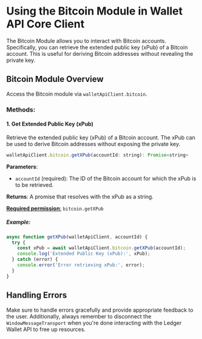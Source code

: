 # Using the Bitcoin Module in Wallet API Core Client

The Bitcoin Module allows you to interact with Bitcoin accounts. Specifically, you can retrieve the extended public key (xPub) of a Bitcoin account. This is useful for deriving Bitcoin addresses without revealing the private key.

## Bitcoin Module Overview

Access the Bitcoin module via `walletApiClient.bitcoin`.

### Methods:

#### 1. Get Extended Public Key (xPub)

Retrieve the extended public key (xPub) of a Bitcoin account. The xPub can be used to derive Bitcoin addresses without exposing the private key.

```javascript
walletApiClient.bitcoin.getXPub(accountId: string): Promise<string>
```

**Parameters**:
- `accountId` (required): The ID of the Bitcoin account for which the xPub is to be retrieved.

**Returns**: A promise that resolves with the xPub as a string.

[**Required permission**:](https://developers.ledger.com/docs/ledger-live/discover/guides/wallet-api/appendix/manifest#permissions)
 `bitcoin.getXPub`

##### Example:

```javascript
async function getXPub(walletApiClient, accountId) {
  try {
    const xPub = await walletApiClient.bitcoin.getXPub(accountId);
    console.log('Extended Public Key (xPub):', xPub);
  } catch (error) {
    console.error('Error retrieving xPub:', error);
  }
}
```

## Handling Errors

Make sure to handle errors gracefully and provide appropriate feedback to the user. Additionally, always remember to disconnect the `WindowMessageTransport` when you're done interacting with the Ledger Wallet API to free up resources.